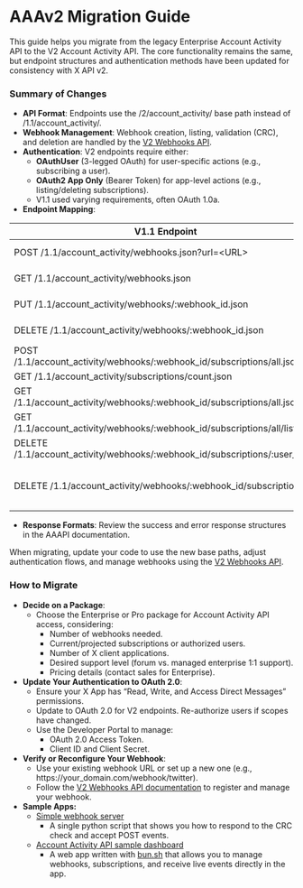 # AAAv2 Migration Guide

This guide helps you migrate from the legacy Enterprise Account Activity API to the V2 Account Activity API. The core functionality remains the same, but endpoint structures and authentication methods have been updated for consistency with X API v2.

### Summary of Changes

* **API Format**: Endpoints use the /2/account\_activity/ base path instead of /1.1/account\_activity/.  
* **Webhook Management**: Webhook creation, listing, validation (CRC), and deletion are handled by the [V2 Webhooks API](https://developer.x.com/en/docs/webhooks).  
* **Authentication**: V2 endpoints require either:  
  * **OAuthUser** (3-legged OAuth) for user-specific actions (e.g., subscribing a user).  
  * **OAuth2 App Only** (Bearer Token) for app-level actions (e.g., listing/deleting subscriptions).  
  * V1.1 used varying requirements, often OAuth 1.0a.  
* **Endpoint Mapping**:

| V1.1 Endpoint | V2 Equivalent / Action | Notes |
| ----- | ----- | ----- |
| POST /1.1/account\_activity/webhooks.json?url=\<URL\> | POST /2/webhooks | [Docs](https://developer.x.com/en/docs/webhooks). Requires OAuth2AppOnly. |
| GET /1.1/account\_activity/webhooks.json | GET /2/webhooks | [Docs](https://developer.x.com/en/docs/webhooks). Requires OAuth2AppOnly. |
| PUT /1.1/account\_activity/webhooks/:webhook\_id.json | PUT /2/webhooks/:webhook\_id | Triggers CRC. [Docs](https://developer.x.com/en/docs/webhooks). Requires OAuth2AppOnly. |
| DELETE /1.1/account\_activity/webhooks/:webhook\_id.json | DELETE /2/webhooks/:webhook\_id | [Docs](https://developer.x.com/en/docs/webhooks). Requires OAuth2AppOnly. |
| POST /1.1/account\_activity/webhooks/:webhook\_id/subscriptions/all.json | POST /2/account\_activity/webhooks/:webhook\_id/subscriptions/all | Requires OAuthUser. |
| GET /1.1/account\_activity/subscriptions/count.json | GET /2/account\_activity/subscriptions/count | Requires OAuth2AppOnly. |
| GET /1.1/account\_activity/webhooks/:webhook\_id/subscriptions/all.json | GET /2/account\_activity/webhooks/:webhook\_id/subscriptions/all | Requires OAuthUser. |
| GET /1.1/account\_activity/webhooks/:webhook\_id/subscriptions/all/list.json | GET /2/account\_activity/webhooks/:webhook\_id/subscriptions/all/list | Requires OAuth2AppOnly. |
| DELETE /1.1/account\_activity/webhooks/:webhook\_id/subscriptions/:user\_id/all | DELETE /2/account\_activity/webhooks/:webhook\_id/subscriptions/:user\_id/all | Requires OAuth2AppOnly. |
| DELETE /1.1/account\_activity/webhooks/:webhook\_id/subscriptions/all | Deprecated / No Direct Equivalent | Use individual deletes or remove the webhook via DELETE /2/webhooks/:webhook\_id. |

* **Response Formats**: Review the success and error response structures in the AAAPI documentation.

When migrating, update your code to use the new base paths, adjust authentication flows, and manage webhooks using the [V2 Webhooks API](https://developer.x.com/en/docs/webhooks).

### How to Migrate

* **Decide on a Package**:  
  * Choose the Enterprise or Pro package for Account Activity API access, considering:  
    * Number of webhooks needed.  
    * Current/projected subscriptions or authorized users.  
    * Number of X client applications.  
    * Desired support level (forum vs. managed enterprise 1:1 support).  
    * Pricing details (contact sales for Enterprise).  
* **Update Your Authentication to OAuth 2.0**:  
  * Ensure your X App has “Read, Write, and Access Direct Messages” permissions.  
  * Update to OAuth 2.0 for V2 endpoints. Re-authorize users if scopes have changed.  
  * Use the Developer Portal to manage:  
    * OAuth 2.0 Access Token.  
    * Client ID and Client Secret.  
* **Verify or Reconfigure Your Webhook**:  
  * Use your existing webhook URL or set up a new one (e.g., https://your\_domain.com/webhook/twitter).  
  * Follow the [V2 Webhooks API documentation](https://developer.x.com/en/docs/webhooks) to register and manage your webhook.  
* **Sample Apps:**  
  * [Simple webhook server](https://github.com/m-rosinsky/XWebhookTest/blob/main/app.py)  
    * A single python script that shows you how to respond to the CRC check and accept POST events.  
  * [Account Activity API sample dashboard](https://github.com/xdevplatform/account-activity-dashboard-enterprise/tree/master)  
    * A web app written with [bun.sh](http://bun.sh) that allows you to manage webhooks, subscriptions, and receive live events directly in the app.